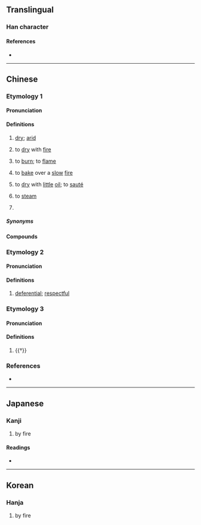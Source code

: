 {{character info}}
==Translingual==

===Han character===
{{Han char|rn=86|rad=火|as=11|sn=15|four=94034|canj=FTLO|ids=⿰火𦰩}}

====References====
* {{Han ref|kx=0681.030|dkj=19355|dj=1092.200|hdz=32227.120|uh=71AF|ud=29103|bh=E663|bd=58979}}

----

==Chinese==
{{zh-forms}}

===Etymology 1===

====Pronunciation====
{{zh-pron
|m=hàn
|c=hon3,hon2
|mc=1+3
|oc=n,1+2
|cat=a,v
}}

====Definitions====
{{zh-hanzi}}

# {{lb|zh|literary}} [[dry]]; [[arid]]
# {{lb|zh|literary}} to [[dry]] with [[fire]]
# {{lb|zh|literary}} to [[burn]]; to [[flame]]
# {{lb|zh|dialectal}} to [[bake]] over a [[slow]] [[fire]]
# {{lb|zh|dialectal}} to [[dry]] with [[little]] [[oil]]; to [[sauté]]
# {{lb|zh|dialectal}} to [[steam]]
# {{zh-alt-form|焊|to [[weld]]; to [[solder]]}}

=====Synonyms=====
{{zh-dial|蒸}}

====Compounds====
{{zh-der|熯天熾地|熯熱|熯焚}}

===Etymology 2===

====Pronunciation====
{{zh-pron
|m=rǎn
|c=jin5
|mc=2
|oc=y,3
|cat=a
}}

====Definitions====
{{zh-hanzi}}

# {{lb|zh|literary}} [[deferential]]; [[respectful]]

===Etymology 3===

====Pronunciation====
{{zh-pron
|c=naan5
|cat=a
}}

====Definitions====
{{zh-hanzi}}

# {{†}} {{zh-alt-form|戁}} {{rfv-sense|zh|from 漢語多功能字庫}}

===References===
* {{R:yue:Hanzi}}

----

==Japanese==

===Kanji===
{{ja-kanji|grade=|rs=火11}}

# by fire

====Readings====
* {{ja-readings|on=[[ぜん]] (zen), [[ねん]] (nen), [[がん]] (gan)|kun=[[がわく]] (gawaku)}}

----

==Korean==

===Hanja===
{{ko-hanja|hangeul=선|eumhun=|rv=seon|mr=sŏn|y=sen}}

# by fire